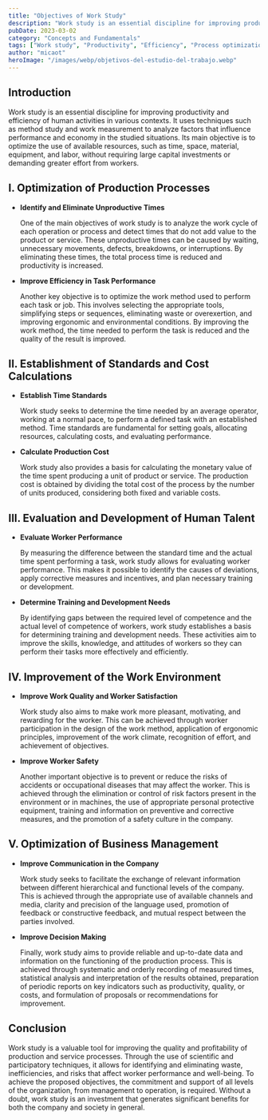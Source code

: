 ```yaml
---
title: "Objectives of Work Study"
description: "Work study is an essential discipline for improving productivity and efficiency of human activities in various contexts, optimizing the use of available resources."
pubDate: 2023-03-02
category: "Concepts and Fundamentals"
tags: ["Work study", "Productivity", "Efficiency", "Process optimization", "Time standards", "Cost calculation", "Performance evaluation", "Work environment", "Workplace safety", "Business management"]
author: "micaot"
heroImage: "/images/webp/objetivos-del-estudio-del-trabajo.webp"
---
```




## Introduction

Work study is an essential discipline for improving productivity and efficiency of human activities in various contexts. It uses techniques such as method study and work measurement to analyze factors that influence performance and economy in the studied situations. Its main objective is to optimize the use of available resources, such as time, space, material, equipment, and labor, without requiring large capital investments or demanding greater effort from workers.

## I. Optimization of Production Processes

- **Identify and Eliminate Unproductive Times**

  One of the main objectives of work study is to analyze the work cycle of each operation or process and detect times that do not add value to the product or service. These unproductive times can be caused by waiting, unnecessary movements, defects, breakdowns, or interruptions. By eliminating these times, the total process time is reduced and productivity is increased.

- **Improve Efficiency in Task Performance**

  Another key objective is to optimize the work method used to perform each task or job. This involves selecting the appropriate tools, simplifying steps or sequences, eliminating waste or overexertion, and improving ergonomic and environmental conditions. By improving the work method, the time needed to perform the task is reduced and the quality of the result is improved.

## II. Establishment of Standards and Cost Calculations

- **Establish Time Standards**

  Work study seeks to determine the time needed by an average operator, working at a normal pace, to perform a defined task with an established method. Time standards are fundamental for setting goals, allocating resources, calculating costs, and evaluating performance.

- **Calculate Production Cost**

  Work study also provides a basis for calculating the monetary value of the time spent producing a unit of product or service. The production cost is obtained by dividing the total cost of the process by the number of units produced, considering both fixed and variable costs.

## III. Evaluation and Development of Human Talent

- **Evaluate Worker Performance**

  By measuring the difference between the standard time and the actual time spent performing a task, work study allows for evaluating worker performance. This makes it possible to identify the causes of deviations, apply corrective measures and incentives, and plan necessary training or development.

- **Determine Training and Development Needs**

  By identifying gaps between the required level of competence and the actual level of competence of workers, work study establishes a basis for determining training and development needs. These activities aim to improve the skills, knowledge, and attitudes of workers so they can perform their tasks more effectively and efficiently.

## IV. Improvement of the Work Environment

- **Improve Work Quality and Worker Satisfaction**

  Work study also aims to make work more pleasant, motivating, and rewarding for the worker. This can be achieved through worker participation in the design of the work method, application of ergonomic principles, improvement of the work climate, recognition of effort, and achievement of objectives.

- **Improve Worker Safety**

  Another important objective is to prevent or reduce the risks of accidents or occupational diseases that may affect the worker. This is achieved through the elimination or control of risk factors present in the environment or in machines, the use of appropriate personal protective equipment, training and information on preventive and corrective measures, and the promotion of a safety culture in the company.

## V. Optimization of Business Management

- **Improve Communication in the Company**

  Work study seeks to facilitate the exchange of relevant information between different hierarchical and functional levels of the company. This is achieved through the appropriate use of available channels and media, clarity and precision of the language used, promotion of feedback or constructive feedback, and mutual respect between the parties involved.

- **Improve Decision Making**

  Finally, work study aims to provide reliable and up-to-date data and information on the functioning of the production process. This is achieved through systematic and orderly recording of measured times, statistical analysis and interpretation of the results obtained, preparation of periodic reports on key indicators such as productivity, quality, or costs, and formulation of proposals or recommendations for improvement.

## Conclusion

Work study is a valuable tool for improving the quality and profitability of production and service processes. Through the use of scientific and participatory techniques, it allows for identifying and eliminating waste, inefficiencies, and risks that affect worker performance and well-being. To achieve the proposed objectives, the commitment and support of all levels of the organization, from management to operation, is required. Without a doubt, work study is an investment that generates significant benefits for both the company and society in general.
